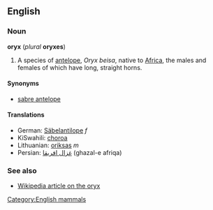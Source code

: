==English==
===Noun===
'''oryx''' (''plural'' '''oryxes''')

#A species of [[antelope]], ''Oryx beisa'', native to [[Africa]], the males and females of which have long, straight horns.

====Synonyms====
*[[sabre antelope]]

====Translations====
*German: [[Säbelantilope]] ''f''
*KiSwahili: [[choroa]]
*Lithuanian: [[oriksas]] ''m''
*Persian: [[غزال افریقا]] (ghazal-e afriqa)

===See also===
*[[w:oryx|Wikipedia article on the oryx]]

[[Category:English mammals]]